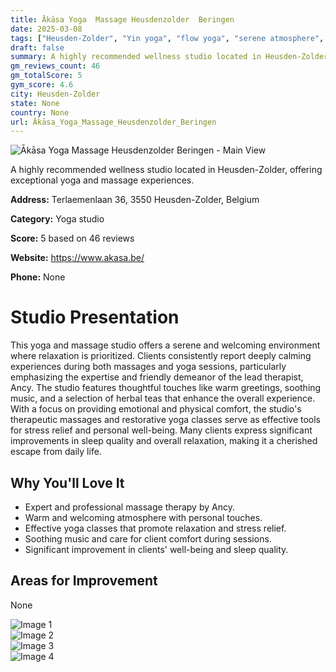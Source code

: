 ```yaml
---
title: Ākāsa Yoga  Massage Heusdenzolder  Beringen
date: 2025-03-08
tags: ["Heusden-Zolder", "Yin yoga", "flow yoga", "serene atmosphere", "personalized experience", "Heusden-Zolder"]  
draft: false
summary: A highly recommended wellness studio located in Heusden-Zolder, offering exceptional yoga and massage experiences.
gm_reviews_count: 46
gm_totalScore: 5
gym_score: 4.6
city: Heusden-Zolder
state: None
country: None
url: Ākāsa_Yoga_Massage_Heusdenzolder_Beringen
---
```


<div className="aspect-[16/9] relative my-8">
  <img 
    src="https://lh5.googleusercontent.com/p/AF1QipNnXksQOWyztj7FBPNUTdfXp53W6J52fRvNQiH7=w1920-h1080-k-no"
    alt="Ākāsa Yoga  Massage Heusdenzolder  Beringen - Main View"
    className="object-cover absolute inset-0 w-full h-full rounded-lg"
  />
</div>

A highly recommended wellness studio located in Heusden-Zolder, offering exceptional yoga and massage experiences.

**Address:** Terlaemenlaan 36, 3550 Heusden-Zolder, Belgium

**Category:** Yoga studio

**Score:** 5 based on 46 reviews

**Website:** https://www.akasa.be/

**Phone:** None

# Studio Presentation

This yoga and massage studio offers a serene and welcoming environment where relaxation is prioritized. Clients consistently report deeply calming experiences during both massages and yoga sessions, particularly emphasizing the expertise and friendly demeanor of the lead therapist, Ancy. The studio features thoughtful touches like warm greetings, soothing music, and a selection of herbal teas that enhance the overall experience. With a focus on providing emotional and physical comfort, the studio's therapeutic massages and restorative yoga classes serve as effective tools for stress relief and personal well-being. Many clients express significant improvements in sleep quality and overall relaxation, making it a cherished escape from daily life.

## Why You'll Love It

- Expert and professional massage therapy by Ancy.
- Warm and welcoming atmosphere with personal touches.
- Effective yoga classes that promote relaxation and stress relief.
- Soothing music and care for client comfort during sessions.
- Significant improvement in clients' well-being and sleep quality.

## Areas for Improvement

None

<div className="grid grid-cols-1 xl:grid-cols-2 gap-4 my-8">
<div className="aspect-[4/3] relative"><img src="https://lh5.googleusercontent.com/p/AF1QipMs-3AZdEIzeKzD9uOHbSy2Me9UiH8xbjLvF28-=w1920-h1080-k-no" alt="Image 1" className="object-cover absolute inset-0 w-full h-full rounded-lg" /></div>
<div className="aspect-[4/3] relative"><img src="https://lh5.googleusercontent.com/p/AF1QipMIinNsr31I4VoXuXgtcoKXCvmGDktzH9mp7t7P=w1920-h1080-k-no" alt="Image 2" className="object-cover absolute inset-0 w-full h-full rounded-lg" /></div>
<div className="aspect-[4/3] relative"><img src="https://lh5.googleusercontent.com/p/AF1QipPltUkxXHuTz1tVlON48-ugMkndJs6Xvay58NqD=w1920-h1080-k-no" alt="Image 3" className="object-cover absolute inset-0 w-full h-full rounded-lg" /></div>
<div className="aspect-[4/3] relative"><img src="https://lh5.googleusercontent.com/p/AF1QipNQ6tfKZdZcMrjlZMEGHpKb3UT611FMa6nn03Ie=w1920-h1080-k-no" alt="Image 4" className="object-cover absolute inset-0 w-full h-full rounded-lg" /></div>
</div>